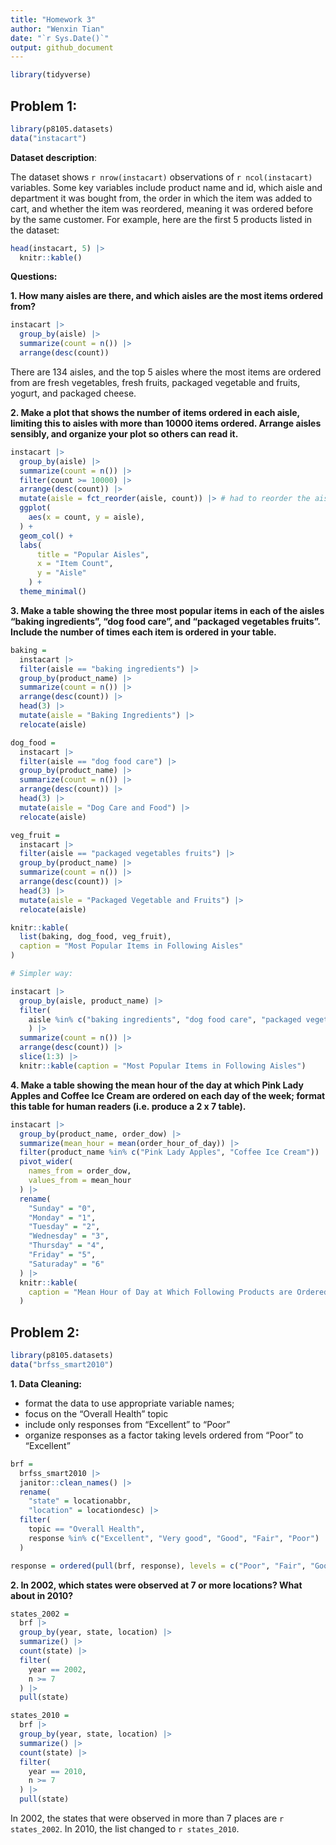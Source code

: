```yaml
---
title: "Homework 3"
author: "Wenxin Tian"
date: "`r Sys.Date()`"
output: github_document
---
```


```r
library(tidyverse)
```

## Problem 1:

```r
library(p8105.datasets)
data("instacart")
```

__Dataset description__:

The dataset shows `r nrow(instacart)` observations of `r ncol(instacart)` variables. Some key variables include product name and id, which aisle and department it was bought from, the order in which the item was added to cart, and whether the item was reordered, meaning it was ordered before by the same customer. For example, here are the first 5 products listed in the dataset:

```r
head(instacart, 5) |>
  knitr::kable()
```

__Questions:__

__1. How many aisles are there, and which aisles are the most items ordered from?__

```r
instacart |>
  group_by(aisle) |>
  summarize(count = n()) |>
  arrange(desc(count))
```

There are 134 aisles, and the top 5 aisles where the most items are ordered from are fresh vegetables, fresh fruits, packaged vegetable and fruits, yogurt, and packaged cheese.

__2. Make a plot that shows the number of items ordered in each aisle, limiting this to aisles with more than 10000 items ordered. Arrange aisles sensibly, and organize your plot so others can read it.__

```r
instacart |>
  group_by(aisle) |>
  summarize(count = n()) |>
  filter(count >= 10000) |>
  arrange(desc(count)) |>
  mutate(aisle = fct_reorder(aisle, count)) |> # had to reorder the aisle factor
  ggplot(
    aes(x = count, y = aisle),
  ) +
  geom_col() +
  labs(
      title = "Popular Aisles",
      x = "Item Count",
      y = "Aisle"
    ) +
  theme_minimal()
```

__3. Make a table showing the three most popular items in each of the aisles “baking ingredients”, “dog food care”, and “packaged vegetables fruits”. Include the number of times each item is ordered in your table.__

```r
baking = 
  instacart |>
  filter(aisle == "baking ingredients") |>
  group_by(product_name) |>
  summarize(count = n()) |>
  arrange(desc(count)) |>
  head(3) |>
  mutate(aisle = "Baking Ingredients") |>
  relocate(aisle)

dog_food =
  instacart |>
  filter(aisle == "dog food care") |>
  group_by(product_name) |>
  summarize(count = n()) |>
  arrange(desc(count)) |>
  head(3) |>
  mutate(aisle = "Dog Care and Food") |>
  relocate(aisle)

veg_fruit = 
  instacart |>
  filter(aisle == "packaged vegetables fruits") |>
  group_by(product_name) |>
  summarize(count = n()) |>
  arrange(desc(count)) |>
  head(3) |>
  mutate(aisle = "Packaged Vegetable and Fruits") |>
  relocate(aisle)

knitr::kable(
  list(baking, dog_food, veg_fruit),
  caption = "Most Popular Items in Following Aisles"
)

# Simpler way:

instacart |>
  group_by(aisle, product_name) |>
  filter(
    aisle %in% c("baking ingredients", "dog food care", "packaged vegetables fruits")
    ) |>
  summarize(count = n()) |> 
  arrange(desc(count)) |>
  slice(1:3) |>
  knitr::kable(caption = "Most Popular Items in Following Aisles")
```

__4. Make a table showing the mean hour of the day at which Pink Lady Apples and Coffee Ice Cream are ordered on each day of the week; format this table for human readers (i.e. produce a 2 x 7 table).__

```r
instacart |>
  group_by(product_name, order_dow) |>
  summarize(mean_hour = mean(order_hour_of_day)) |>
  filter(product_name %in% c("Pink Lady Apples", "Coffee Ice Cream")) |>
  pivot_wider(
    names_from = order_dow,
    values_from = mean_hour
  ) |>
  rename(
    "Sunday" = "0",
    "Monday" = "1",
    "Tuesday" = "2",
    "Wednesday" = "3",
    "Thursday" = "4",
    "Friday" = "5",
    "Saturaday" = "6"
  ) |>
  knitr::kable(
    caption = "Mean Hour of Day at Which Following Products are Ordered:"
  )
```

## Problem 2:

```r
library(p8105.datasets)
data("brfss_smart2010")
```

__1. Data Cleaning:__

- format the data to use appropriate variable names;
- focus on the “Overall Health” topic
- include only responses from “Excellent” to “Poor”
- organize responses as a factor taking levels ordered from “Poor” to “Excellent”

```r
brf = 
  brfss_smart2010 |>
  janitor::clean_names() |>
  rename(
    "state" = locationabbr,
    "location" = locationdesc) |>
  filter(
    topic == "Overall Health",
    response %in% c("Excellent", "Very good", "Good", "Fair", "Poor")
  )

response = ordered(pull(brf, response), levels = c("Poor", "Fair", "Good", "Very good", "Excellent"))
```

__2. In 2002, which states were observed at 7 or more locations? What about in 2010?__

```r
states_2002 =
  brf |>
  group_by(year, state, location) |>
  summarize() |>
  count(state) |>
  filter(
    year == 2002,
    n >= 7
  ) |>
  pull(state)

states_2010 =
  brf |>
  group_by(year, state, location) |>
  summarize() |>
  count(state) |>
  filter(
    year == 2010,
    n >= 7
  ) |>
  pull(state)
```

In 2002, the states that were observed in more than 7 places are `r states_2002`. In 2010, the list changed to `r states_2010`.